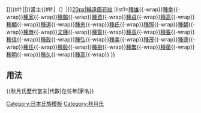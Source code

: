 {{Navbox
|name=秋月氏歷代當主
|title=[[file:Mon Akizuki.jpg|20px|三撫子紋]][[秋月氏|{{#if:{{{3|}}}|{{{3|}}}|秋月氏}}]]{{#if:{{{1|}}}|{{{1|}}}|}}當主{{#if:{{{2|}}}|（{{{2|}}}）|}}[[file:Watigai2.jpg|20px|輪違唐花紋]]
|list1=[[秋月種雄|種雄]]{{-wrap}}[[秋月種幸|種幸]]{{-wrap}}[[秋月種家|種家]]{{-wrap}}[[秋月種賴|種賴]]{{-wrap}}[[秋月種資|種資]]{{-wrap}}[[秋月種貞 (第6代當主)|種貞]]{{-wrap}}[[秋月種高|種高]]{{-wrap}}[[秋月種顯|種顯]]{{-wrap}}[[秋月種道|種道]]{{-wrap}}[[秋月種忠|種忠]]{{-wrap}}[[秋月種氏|種氏]]{{-wrap}}[[秋月種照|種照]]{{-wrap}}[[秋月種朝|種朝]]{{-wrap}}[[秋月種時|種時]]{{-wrap}}[[秋月文種|文種]]{{-wrap}}[[秋月種實|種實]]{{-wrap}}[[秋月種長|種長]]{{-wrap}}[[秋月種春|種春]]{{-wrap}}[[秋月種信|種信]]{{-wrap}}[[秋月種政|種政]]{{-wrap}}[[秋月種弘|種弘]]{{-wrap}}[[秋月種美|種美]]{{-wrap}}[[秋月種茂|種茂]]{{-wrap}}[[秋月種德|種德]]{{-wrap}}[[秋月種任|種任]]{{-wrap}}[[秋月種殷|種殷]]{{-wrap}}[[秋月種樹|種樹]]{{-wrap}}[[秋月種繁|種繁]]{{-wrap}}[[秋月種英|種英]]{{-wrap}}[[秋月種明|種明]]{{-wrap}}[[秋月種久|種久]]{{-wrap}}[[秋月種高|種高]]{{-wrap}}
}}<noinclude>

== 用法 ==
<nowiki>{{秋月氏歷代當主|代數|在任年|家名}}</nowiki>
[[Category:日本氏族模板]]
[[Category:秋月氏]]
</noinclude>
